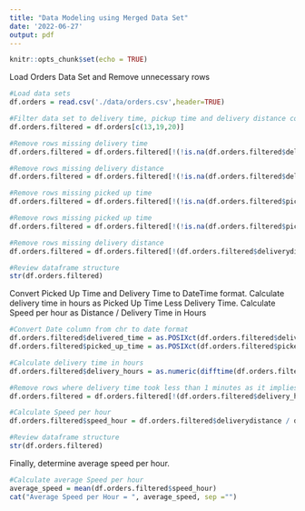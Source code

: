 ```yaml
---
title: "Data Modeling using Merged Data Set"
date: '2022-06-27'
output: pdf
---
```


```r
knitr::opts_chunk$set(echo = TRUE)
```

Load Orders Data Set and Remove unnecessary rows

```r

#Load data sets
df.orders = read.csv('./data/orders.csv',header=TRUE)

#Filter data set to delivery time, pickup time and delivery distance columns only
df.orders.filtered = df.orders[c(13,19,20)]

#Remove rows missing delivery time
df.orders.filtered = df.orders.filtered[!(!is.na(df.orders.filtered$delivered_time) & df.orders.filtered$delivered_time==""), ]

#Remove rows missing delivery distance
df.orders.filtered = df.orders.filtered[!(!is.na(df.orders.filtered$deliverydistance) & df.orders.filtered$deliverydistance==""), ]

#Remove rows missing picked up time
df.orders.filtered = df.orders.filtered[!(!is.na(df.orders.filtered$picked_up_time) & df.orders.filtered$picked_up_time==""), ]

#Remove rows missing picked up time
df.orders.filtered = df.orders.filtered[!(!is.na(df.orders.filtered$picked_up_time) & df.orders.filtered$picked_up_time==""), ]

#Remove rows missing delivery distance
df.orders.filtered = df.orders.filtered[!(df.orders.filtered$deliverydistance == 0), ]

#Review dataframe structure
str(df.orders.filtered)

```

Convert Picked Up Time and Delivery Time to DateTime format.
Calculate delivery time in hours as Picked Up Time Less Delivery Time.
Calculate Speed per hour as Distance / Delivery Time in Hours

```r

#Convert Date column from chr to date format
df.orders.filtered$delivered_time = as.POSIXct(df.orders.filtered$delivered_time)
df.orders.filtered$picked_up_time = as.POSIXct(df.orders.filtered$picked_up_time)

#Calculate delivery time in hours
df.orders.filtered$delivery_hours = as.numeric(difftime(df.orders.filtered$delivered_time, df.orders.filtered$picked_up_time, units="hours"))

#Remove rows where delivery time took less than 1 minutes as it implies no delivery
df.orders.filtered = df.orders.filtered[!(df.orders.filtered$delivery_hours < (1/60)), ]

#Calculate Speed per hour
df.orders.filtered$speed_hour = df.orders.filtered$deliverydistance / df.orders.filtered$delivery_hours

#Review dataframe structure
str(df.orders.filtered)

```

Finally, determine average speed per hour.

```r

#Calculate average Speed per hour
average_speed = mean(df.orders.filtered$speed_hour) 
cat("Average Speed per Hour = ", average_speed, sep ="")

```